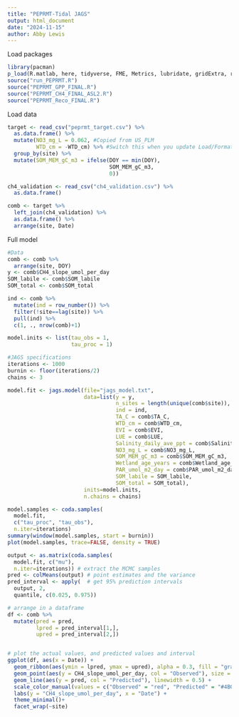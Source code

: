 ```yaml
---
title: "PEPRMT-Tidal JAGS"
output: html_document
date: "2024-11-15"
author: Abby Lewis
---
```


Load packages

```r
library(pacman)
p_load(R.matlab, here, tidyverse, FME, Metrics, lubridate, gridExtra, rjags, coda)
source("run_PEPRMT.R")
source("PEPRMT_GPP_FINAL.R")
source("PEPRMT_CH4_FINAL_ASL2.R")
source("PEPRMT_Reco_FINAL.R")
```

Load data

```r
target <- read_csv("peprmt_target.csv") %>%
  as.data.frame() %>%
  mutate(NO3_mg_L = 0.062, #Copied from US_PLM
         WTD_cm = -WTD_cm) %>% #Switch this when you update Load/Format data.Rmd
  group_by(site) %>%
  mutate(SOM_MEM_gC_m3 = ifelse(DOY == min(DOY),
                                SOM_MEM_gC_m3,
                                0))

ch4_validation <- read_csv("ch4_validation.csv") %>%
  as.data.frame()

comb <- target %>%
  left_join(ch4_validation) %>%
  as.data.frame() %>%
  arrange(site, Date)
```

Full model

```r
#Data
comb <- comb %>%
  arrange(site, DOY)
y <- comb$CH4_slope_umol_per_day
SOM_labile <- comb$SOM_labile
SOM_total <- comb$SOM_total

ind <- comb %>%
  mutate(ind = row_number()) %>%
  filter(!site==lag(site)) %>%
  pull(ind) %>%
  c(1, ., nrow(comb)+1)

model.inits <- list(tau_obs = 1,
                    tau_proc = 1)

#JAGS specifications
iterations <- 1000
burnin <- floor(iterations/2)
chains <- 3

model.fit <- jags.model(file="jags_model.txt",
                        data=list(y = y, 
                                  n_sites = length(unique(comb$site)),
                                  ind = ind,
                                  TA_C = comb$TA_C,
                                  WTD_cm = comb$WTD_cm,
                                  EVI = comb$EVI,
                                  LUE = comb$LUE,
                                  Salinity_daily_ave_ppt = comb$Salinity_daily_ave_ppt,
                                  NO3_mg_L = comb$NO3_mg_L,
                                  SOM_MEM_gC_m3 = comb$SOM_MEM_gC_m3,
                                  Wetland_age_years = comb$Wetland_age_years,
                                  PAR_umol_m2_day = comb$PAR_umol_m2_day,
                                  SOM_labile = SOM_labile,
                                  SOM_total = SOM_total),
                        inits=model.inits, 
                        n.chains = chains)

model.samples <- coda.samples(
  model.fit, 
  c("tau_proc", "tau_obs"), 
  n.iter=iterations)
summary(window(model.samples, start = burnin))
plot(model.samples, trace=FALSE, density = TRUE)

output <- as.matrix(coda.samples(
  model.fit, c("mu"), 
  n.iter=iterations)) # extract the MCMC samples
pred <- colMeans(output) # point estimates and the variance
pred_interval <- apply(  # get 95% prediction intervals
  output, 2, 
  quantile, c(0.025, 0.975))

# arrange in a dataframe
df <- comb %>%
  mutate(pred = pred, 
         lpred = pred_interval[1,],
         upred = pred_interval[2,])


# plot the actual values, and predicted values and interval
ggplot(df, aes(x = Date)) + 
  geom_ribbon(aes(ymin = lpred, ymax = upred), alpha = 0.3, fill = "gray20") +
  geom_point(aes(y = CH4_slope_umol_per_day, col = "Observed"), size = 0.5) +
  geom_line(aes(y = pred, col = "Predicted"), linewidth = 0.5) +
  scale_color_manual(values = c("Observed" = "red", "Predicted" = "#4B0055"), name = "") +
  labs(y = "CH4_slope_umol_per_day", x = "Date") + 
  theme_minimal()+
  facet_wrap(~site)
```